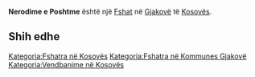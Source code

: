 {{Fshat në Kosovës
 | Emri                = Nerodime e Poshtme
| sqi_D_name = Nerodime e Poshtme
| sqi_D_FULL_NAME_RO = Nerodime e Poshtme
| sqi_D_FULL_NAME_ND_RO = Nerodime e Poshtme
| sqi_D_SORT_NAME_RG = NERODIMEEPOSHTME
| sqi_D_FULL_NAME_RG = Nerodime e Poshtme
| sqi_D_FULL_NAME_ND_RG = Nerodime e Poshtme
| sqi_V_name = Neredime e Poshtme
| sqi_V_FULL_NAME_RO = Neredime e Poshtme Nerodimja e Ultë Nerodimlja e Ultë Nerodime e Poshtëme
| sqi_V_FULL_NAME_ND_RO = Neredime e Poshtme Nerodimja e Ulte Nerodimlja e Ulte Nerodime e Poshteme
| sqi_V_SORT_NAME_RG = NEREDIMEEPOSHTME NERODIMJAEULTE NERODIMLJAEULTE NERODIMEEPOSHTEME
| sqi_V_FULL_NAME_RG = Neredime e Poshtme Nerodimja e Ultë Nerodimlja e Ultë Nerodime e Poshtëme
| sqi_V_FULL_NAME_ND_RG = Neredime e Poshtme Nerodimja e Ulte Nerodimlja e Ulte Nerodime e Poshteme
| srp_N_name = Donje Nerodimlje
| srp_N_FULL_NAME_RO = Donje Nerodimlje
| srp_N_FULL_NAME_ND_RO = Donje Nerodimlje
| srp_N_SORT_NAME_RG = DONJENERODIMLJE
| srp_N_FULL_NAME_RG = Donje Nerodimlje
| srp_N_FULL_NAME_ND_RG = Donje Nerodimlje
| srp_NS_name = Доње Неродимље
| srp_NS_FULL_NAME_RO = Доње Неродимље
| srp_NS_FULL_NAME_ND_RO = Доње Неродимље
| srp_NS_SORT_NAME_RG = ДОЊЕНЕРОДИМЉЕ
| srp_NS_FULL_NAME_RG = Доње Неродимље
| srp_NS_FULL_NAME_ND_RG = Доње Неродимље

 | Emri (Rasa dhanore) = 
 | Figura              = 
 | Shteti              = Kosovo
 | Komuna              = Gjakovë
 | Kodi postar         = 
 | Sipërfaqja          = 

 | Popullsia           = 

 | Regj. i popullsisë  = 
 | Dend. e popullsisë  = 
 | Faqja zyrtare       = 
 <!--- Koordinatat ----> 
 | Gjerësia            = 42.365
 | Gjatësia            = 21.093889
 | Lartësia            = 
}}
'''Nerodime e Poshtme''' është një [[Fshat]] në [[Gjakovë]] të [[Kosovës]].

<!-- == Gjeografia == -->
<!-- == Historia == -->
<!-- == Demografia == -->
== Shih edhe ==
{{Komuna Gjakovë}}
{{Kosovo-Administrata-Cung}}

[[Kategoria:Fshatra në Kosovës]]
[[Kategoria:Fshatra në Kommunes Gjakovë]]
[[Kategoria:Vendbanime në Kosovës]]